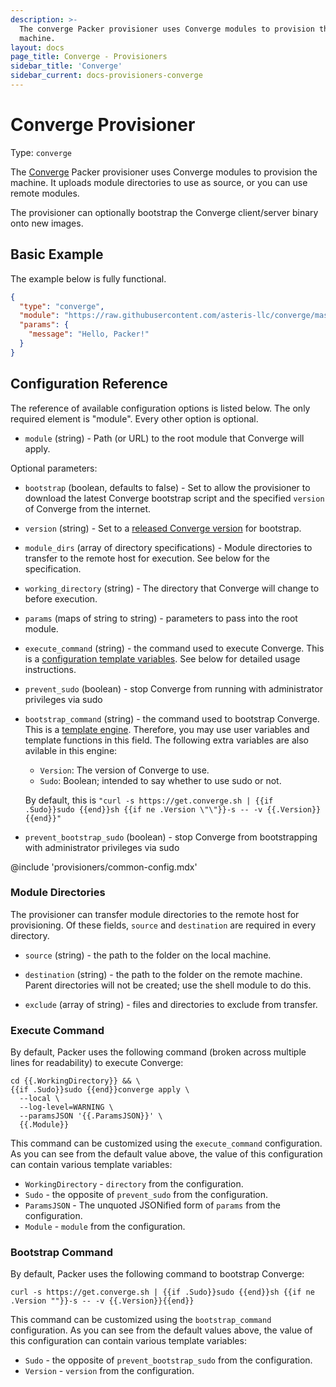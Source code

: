 ```yaml
---
description: >-
  The converge Packer provisioner uses Converge modules to provision the
  machine.
layout: docs
page_title: Converge - Provisioners
sidebar_title: 'Converge'
sidebar_current: docs-provisioners-converge
---
```


# Converge Provisioner

Type: `converge`

The [Converge](http://converge.aster.is) Packer provisioner uses Converge
modules to provision the machine. It uploads module directories to use as
source, or you can use remote modules.

The provisioner can optionally bootstrap the Converge client/server binary onto
new images.

## Basic Example

The example below is fully functional.

```json
{
  "type": "converge",
  "module": "https://raw.githubusercontent.com/asteris-llc/converge/master/samples/fileContent.hcl",
  "params": {
    "message": "Hello, Packer!"
  }
}
```

## Configuration Reference

The reference of available configuration options is listed below. The only
required element is "module". Every other option is optional.

- `module` (string) - Path (or URL) to the root module that Converge will
  apply.

Optional parameters:

- `bootstrap` (boolean, defaults to false) - Set to allow the provisioner to
  download the latest Converge bootstrap script and the specified `version`
  of Converge from the internet.

- `version` (string) - Set to a [released Converge
  version](https://github.com/asteris-llc/converge/releases) for bootstrap.

- `module_dirs` (array of directory specifications) - Module directories to
  transfer to the remote host for execution. See below for the specification.

- `working_directory` (string) - The directory that Converge will change to
  before execution.

- `params` (maps of string to string) - parameters to pass into the root
  module.

- `execute_command` (string) - the command used to execute Converge. This is a
  [configuration template variables](/docs/templates/engine).
  See below for detailed usage instructions.

- `prevent_sudo` (boolean) - stop Converge from running with administrator
  privileges via sudo

- `bootstrap_command` (string) - the command used to bootstrap Converge. This
  is a [template engine](/docs/templates/engine). Therefore, you may use
  user variables and template functions in this field. The following extra
  variables are also avilable in this engine:

  - `Version`: The version of Converge to use.
  - `Sudo`: Boolean; intended to say whether to use sudo or not.

  By default, this is `"curl -s https://get.converge.sh | {{if .Sudo}}sudo {{end}}sh {{if ne .Version \"\"}}-s -- -v {{.Version}}{{end}}"`

- `prevent_bootstrap_sudo` (boolean) - stop Converge from bootstrapping with
  administrator privileges via sudo

@include 'provisioners/common-config.mdx'

### Module Directories

The provisioner can transfer module directories to the remote host for
provisioning. Of these fields, `source` and `destination` are required in every
directory.

- `source` (string) - the path to the folder on the local machine.

- `destination` (string) - the path to the folder on the remote machine.
  Parent directories will not be created; use the shell module to do this.

- `exclude` (array of string) - files and directories to exclude from
  transfer.

### Execute Command

By default, Packer uses the following command (broken across multiple lines for
readability) to execute Converge:

```liquid
cd {{.WorkingDirectory}} && \
{{if .Sudo}}sudo {{end}}converge apply \
  --local \
  --log-level=WARNING \
  --paramsJSON '{{.ParamsJSON}}' \
  {{.Module}}
```

This command can be customized using the `execute_command` configuration. As
you can see from the default value above, the value of this configuration can
contain various template variables:

- `WorkingDirectory` - `directory` from the configuration.
- `Sudo` - the opposite of `prevent_sudo` from the configuration.
- `ParamsJSON` - The unquoted JSONified form of `params` from the
  configuration.
- `Module` - `module` from the configuration.

### Bootstrap Command

By default, Packer uses the following command to bootstrap Converge:

```liquid
curl -s https://get.converge.sh | {{if .Sudo}}sudo {{end}}sh {{if ne .Version ""}}-s -- -v {{.Version}}{{end}}
```

This command can be customized using the `bootstrap_command` configuration. As
you can see from the default values above, the value of this configuration can
contain various template variables:

- `Sudo` - the opposite of `prevent_bootstrap_sudo` from the configuration.
- `Version` - `version` from the configuration.
